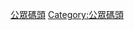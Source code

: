 {{Catnav|頁面分類|人类社会|交通|水路運輸|港口|中国港口|香港港口|香港碼頭}}
{{commonscat|Public piers in Hong Kong}}
{{香港公眾碼頭|nocat=true}}
[[Category:香港碼頭|公眾碼頭]]
[[Category:公眾碼頭|Category:公眾碼頭]]